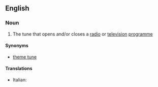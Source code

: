 ==English==

===Noun===
{{en-noun|sg=[[signature]] [[tune]]}}

# {{music}} The tune that opens and/or closes a [[radio]] or [[television]] [[programme]]

====Synonyms====
* [[theme tune]]

====Translations====
{{trans-top}}
* Italian: {{t-|it|sigla musicale|f}}
{{trans-mid}}
{{trans-bottom}}